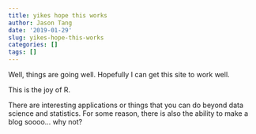 ```yaml
---
title: yikes hope this works
author: Jason Tang
date: '2019-01-29'
slug: yikes-hope-this-works
categories: []
tags: []
---
```


Well, things are going well. Hopefully I can get this site to work well. 

This is the joy of R. 

There are interesting applications or things that you can do beyond data science and statistics. For some reason, there is also the ability to make a blog soooo... why not?